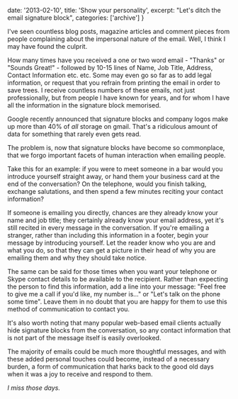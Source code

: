   date: '2013-02-10',
  title: 'Show your personality',
  excerpt: "Let's ditch the email signature block",
  categories: ['archive']
}

I've seen countless blog posts, magazine articles and comment pieces from people complaining about the impersonal nature of the email. Well, I think I may have found the culprit.

How many times have you received a one or two word email - "Thanks" or "Sounds Great!" - followed by 10-15 lines of Name, Job Title, Address, Contact Information etc. etc. Some may even go so far as to add legal information, or request that you refrain from printing the email in order to save trees. I receive countless numbers of these emails, not just professionally, but from people I have known for years, and for whom I have all the information in the signature block memorised.

Google recently announced that signature blocks and company logos make up more than 40% of _all_ storage on gmail. That's a ridiculous amount of data for something that rarely even gets read.

The problem is, now that signature blocks have become so commonplace, that we forgo important facets of human interaction when emailing people.

Take this for an example: if you were to meet someone in a bar would you introduce yourself straight away, or hand them your business card at the end of the conversation? On the telephone, would you finish talking, exchange salutations, and then spend a few minutes reciting your contact information?

If someone is emailing you directly, chances are they already know your name and job title; they certainly already know your email address, yet it's still recited in every message in the conversation. If you're emailing a stranger, rather than including this information in a footer, begin your message by introducing yourself. Let the reader know who you are and what you do, so that they can get a picture in their head of why you are emailing them and why they should take notice.

The same can be said for those times when you want your telephone or Skype contact details to be available to the recipient. Rather than expecting the person to find this information, add a line into your message: "Feel free to give me a call if you'd like, my number is..." or "Let's talk on the phone some time". Leave them in no doubt that you are happy for them to use this method of communication to contact you.

It's also worth noting that many popular web-based email clients actually hide signature blocks from the conversation, so any contact information that is not part of the message itself is easily overlooked.

The majority of emails could be much more thoughtful messages, and with these added personal touches could become, instead of a necessary burden, a form of communication that harks back to the good old days when it was a joy to receive and respond to them.

_I miss those days._
